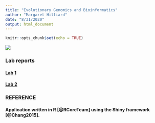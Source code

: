 ```yaml
---
title: "Evolutionary Genomics and Bioinformatics"
author: "Margaret Hilliard"
date: "8/31/2020"
output: html_document
---
```

```r
knitr::opts_chunk$set(echo = TRUE)
```

![](images/IMG_2867.jpeg)

### Lab reports 
#### [Lab 1](/Users/margarethilliard/Desktop/Evolutionary_Genomics/lab1_Hilliard.html)
#### [Lab 2](/Users/margarethilliard/Desktop/Evolutionary_Genomics/lab2.html)

### REFERENCE 
#### Application written in R [@RCoreTeam] using the Shiny framework [@Chang2015].